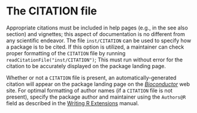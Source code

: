 # The CITATION file

Appropriate citations must be included in help pages (e.g., in the see also section) and vignettes; this aspect of documentation is no different from any scientific endeavor.
The file `inst/CITATION` can be used to specify how a package is to be cited.
If this option is utilized, a maintainer can check proper formatting of the `CITATION` file by running `readCitationFile("inst/CITATION")`; This must run without error for the citation to be accurately displayed on the package landing page.

Whether or not a `CITATION` file is present, an automatically-generated citation will appear on the package landing page on the [_Bioconductor_](https://bioconductor.org/) web site.
For optimal formatting of author names (if a `CITATION` file is not present), specify the package author and maintainer using the `Authors@R` field as described in the [Writing R Extensions](http://cran.r-project.org/doc/manuals/R-exts.html) manual.
